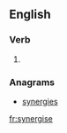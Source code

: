 ==English==

===Verb===
{{en-verb|synergis|ing}}

# {{alternative spelling of|[[synergize]]}}

===Anagrams===
* [[synergies#English|synergies]]

[[fr:synergise]]
